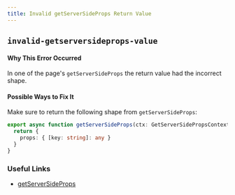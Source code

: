 ```yaml
---
title: Invalid getServerSideProps Return Value
---
```


## `invalid-getserversideprops-value`

#### Why This Error Occurred

In one of the page's `getServerSideProps` the return value had the incorrect shape.

#### Possible Ways to Fix It

Make sure to return the following shape from `getServerSideProps`:

```ts filename="pages/example.js"
export async function getServerSideProps(ctx: GetServerSidePropsContext) {
  return {
    props: { [key: string]: any }
  }
}
```

### Useful Links

- [getServerSideProps](https://nextjs.org/docs/api-reference/data-fetching/get-server-side-props)
